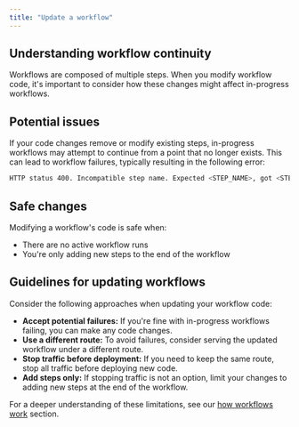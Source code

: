 ```yaml
---
title: "Update a workflow"
---
```


## Understanding workflow continuity

Workflows are composed of multiple steps. When you modify workflow code, it's important to consider how these changes might affect in-progress workflows.

## Potential issues

If your code changes remove or modify existing steps, in-progress workflows may attempt to continue from a point that no longer exists. This can lead to workflow failures, typically resulting in the following error:

```bash
HTTP status 400. Incompatible step name. Expected <STEP_NAME>, got <STEP_NAME>
```

## Safe changes

Modifying a workflow's code is safe when:

- There are no active workflow runs
- You're only adding new steps to the end of the workflow

## Guidelines for updating workflows

Consider the following approaches when updating your workflow code:

- **Accept potential failures:** If you're fine with in-progress workflows failing, you can make any code changes.
- **Use a different route:** To avoid failures, consider serving the updated workflow under a different route.
- **Stop traffic before deployment:** If you need to keep the same route, stop all traffic before deploying new code.
- **Add steps only:** If stopping traffic is not an option, limit your changes to adding new steps at the end of the workflow.

For a deeper understanding of these limitations, see our [how workflows work](/workflow/how) section.
